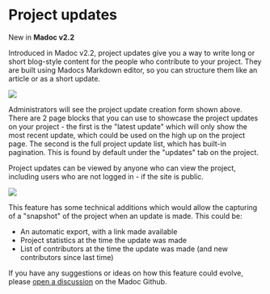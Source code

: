 
# Project updates

<Callout emoji="🚀" type="info">New in <strong>Madoc v2.2</strong></Callout>

Introduced in Madoc v2.2, project updates give you a way to write long or short blog-style content for the people who contribute to your project. They are built using Madocs Markdown editor, so you can structure them like an article or as a short update.

![](</assets/project-updates.png>)

Administrators will see the project update creation form shown above. There are 2 page blocks that you can use to showcase the project updates on your project - the first is the "latest update" which will only show the most recent update, which could be used on the high up on the project page. The second is the full project update list, which has built-in pagination. This is found by default under the "updates" tab on the project.

Project updates can be viewed by anyone who can view the project, including users who are not logged in - if the site is public.

![](</assets/project-updates-list.png>)

This feature has some technical additions which would allow the capturing of a "snapshot" of the project when an update is made. This could be:
* An automatic export, with a link made available
* Project statistics at the time the update was made
* List of contributors at the time the update was made (and new contributors since last time)

If you have any suggestions or ideas on how this feature could evolve,
please  [open a discussion](https://github.com/digirati-co-uk/madoc-platform/discussions) on the Madoc Github.
